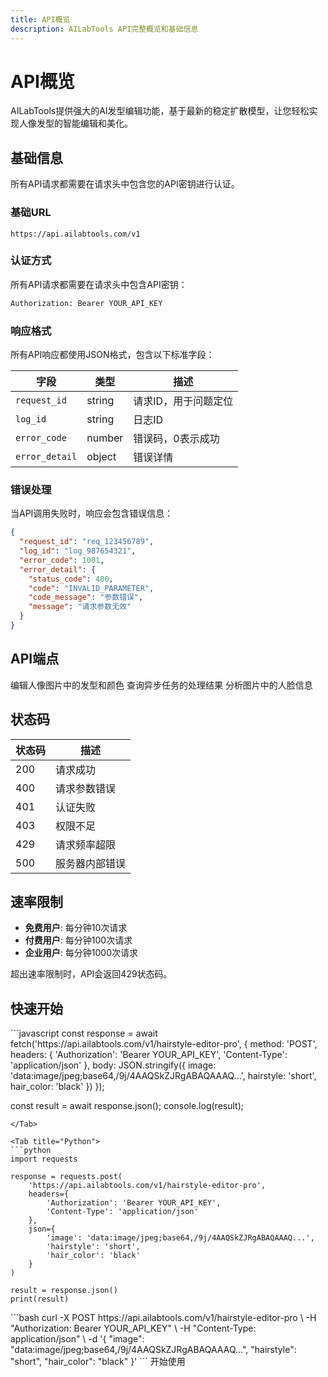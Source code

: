 ```yaml
---
title: API概览
description: AILabTools API完整概览和基础信息
---
```


# API概览

AILabTools提供强大的AI发型编辑功能，基于最新的稳定扩散模型，让您轻松实现人像发型的智能编辑和美化。

## 基础信息

<Note>
所有API请求都需要在请求头中包含您的API密钥进行认证。
</Note>

### 基础URL
```
https://api.ailabtools.com/v1
```

### 认证方式
所有API请求都需要在请求头中包含API密钥：

```bash
Authorization: Bearer YOUR_API_KEY
```

### 响应格式
所有API响应都使用JSON格式，包含以下标准字段：

| 字段 | 类型 | 描述 |
|------|------|------|
| `request_id` | string | 请求ID，用于问题定位 |
| `log_id` | string | 日志ID |
| `error_code` | number | 错误码，0表示成功 |
| `error_detail` | object | 错误详情 |

### 错误处理
当API调用失败时，响应会包含错误信息：

```json
{
  "request_id": "req_123456789",
  "log_id": "log_987654321",
  "error_code": 1001,
  "error_detail": {
    "status_code": 400,
    "code": "INVALID_PARAMETER",
    "code_message": "参数错误",
    "message": "请求参数无效"
  }
}
```

## API端点

<Grid cols={2}>
<Card title="发型编辑Pro" href="/api-reference/hairstyle-editor-pro">
编辑人像图片中的发型和颜色
</Card>

<Card title="异步任务查询" href="/api-reference/async-task-results">
查询异步任务的处理结果
</Card>

<Card title="人脸分析" href="/api-reference/face-analysis">
分析图片中的人脸信息
</Card>
</Grid>

## 状态码

| 状态码 | 描述 |
|--------|------|
| 200 | 请求成功 |
| 400 | 请求参数错误 |
| 401 | 认证失败 |
| 403 | 权限不足 |
| 429 | 请求频率超限 |
| 500 | 服务器内部错误 |

## 速率限制

- **免费用户**: 每分钟10次请求
- **付费用户**: 每分钟100次请求
- **企业用户**: 每分钟1000次请求

<Note>
超出速率限制时，API会返回429状态码。
</Note>

## 快速开始

<Tabs>
<Tab title="JavaScript">
```javascript
const response = await fetch('https://api.ailabtools.com/v1/hairstyle-editor-pro', {
  method: 'POST',
  headers: {
    'Authorization': 'Bearer YOUR_API_KEY',
    'Content-Type': 'application/json'
  },
  body: JSON.stringify({
    image: 'data:image/jpeg;base64,/9j/4AAQSkZJRgABAQAAAQ...',
    hairstyle: 'short',
    hair_color: 'black'
  })
});

const result = await response.json();
console.log(result);
```
</Tab>

<Tab title="Python">
```python
import requests

response = requests.post(
    'https://api.ailabtools.com/v1/hairstyle-editor-pro',
    headers={
        'Authorization': 'Bearer YOUR_API_KEY',
        'Content-Type': 'application/json'
    },
    json={
        'image': 'data:image/jpeg;base64,/9j/4AAQSkZJRgABAQAAAQ...',
        'hairstyle': 'short',
        'hair_color': 'black'
    }
)

result = response.json()
print(result)
```
</Tab>

<Tab title="cURL">
```bash
curl -X POST https://api.ailabtools.com/v1/hairstyle-editor-pro \
  -H "Authorization: Bearer YOUR_API_KEY" \
  -H "Content-Type: application/json" \
  -d '{
    "image": "data:image/jpeg;base64,/9j/4AAQSkZJRgABAQAAAQ...",
    "hairstyle": "short",
    "hair_color": "black"
  }'
```
</Tab>
</Tabs>

<CTA href="/quickstart">
  开始使用
</CTA>

